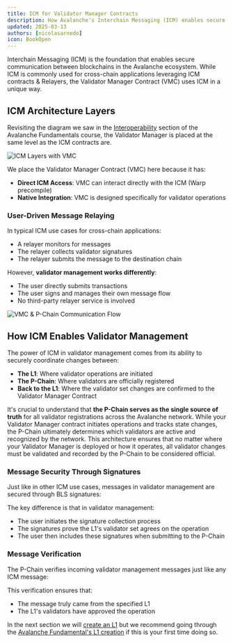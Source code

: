 ```yaml
---
title: ICM for Validator Manager Contracts
description: How Avalanche's Interchain Messaging (ICM) enables secure validator management.
updated: 2025-03-13
authors: [nicolasarnedo]
icon: BookOpen
---
```


Interchain Messaging (ICM) is the foundation that enables secure communication between blockchains in the Avalanche ecosystem. While ICM is commonly used for cross-chain applications leveraging ICM contracts & Relayers, the Validator Manager Contract (VMC) uses ICM in a unique way. 

## ICM Architecture Layers

Revisiting the diagram we saw in the [Interoperability](/academy/avalanche-fundamentals/05-interoperability/03-icm-icmContracts-and-ictt) section of the Avalanche Fundamentals course, the Validator Manager is placed at the same level as the ICM contracts are.

![ICM Layers with VMC](/common-images/permissioned-l1s/ICMLayersVMC.png)

We place the Validator Manager Contract (VMC) here because it has:

- **Direct ICM Access**: VMC can interact directly with the ICM (Warp precompile)
- **Native Integration**: VMC is designed specifically for validator operations

### User-Driven Message Relaying

In typical ICM use cases for cross-chain applications:
- A relayer monitors for messages
- The relayer collects validator signatures
- The relayer submits the message to the destination chain

However, **validator management works differently**:
- The user directly submits transactions
- The user signs and manages their own message flow
- No third-party relayer service is involved

![VMC & P-Chain Communication Flow](/common-images/permissioned-l1s/VmcPchainFlow.png)

## How ICM Enables Validator Management

The power of ICM in validator management comes from its ability to securely coordinate changes between:
- **The L1**: Where validator operations are initiated
- **The P-Chain**: Where validators are officially registered
- **Back to the L1**: Where the validator set changes are confirmed to the Validator Manager Contract

It's crucial to understand that **the P-Chain serves as the single source of truth** for all validator registrations across the Avalanche network. While your Validator Manager contract initiates operations and tracks state changes, the P-Chain ultimately determines which validators are active and recognized by the network. This architecture ensures that no matter where your Validator Manager is deployed or how it operates, all validator changes must be validated and recorded by the P-Chain to be considered official.

### Message Security Through Signatures

Just like in other ICM use cases, messages in validator management are secured through BLS signatures:

The key difference is that in validator management:
- The user initiates the signature collection process
- The signatures prove the L1's validator set agrees on the operation
- The user then includes these signatures when submitting to the P-Chain

### Message Verification

The P-Chain verifies incoming validator management messages just like any ICM message:

This verification ensures that:
- The message truly came from the specified L1
- The L1's validators have approved the operation

In the next section we will [create an L1](/academy/permissioned-l1s/01-introduction/03-create-l1.mdx) but we recommend going through the [Avalanche Fundamental's L1 creation](/academy/avalanche-fundamentals/04-creating-an-l1/01-creating-an-l1) if this is your first time doing so.


